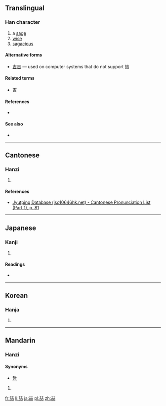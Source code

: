 {{also|吉}}
==Translingual==

===Han character===
{{Han char|rn=30|rad=口|as=09|sn=12|four=|canj=土口土口 (GRGR)|ids=⿰[[吉]]吉}}

# a [[sage]]
# [[wise]]
# [[sagacious]]

====Alternative forms====
* [[吉吉]] &mdash; used on computer systems that do not support 喆

====Related terms====
* [[吉]]

====References====
* {{Han ref|kx=0197.260|dkj=03908|dj=0419.040|hdz=10648.110|uh=5586|ud=21894}}

====See also====
* {{pedia|Naming laws in the People's Republic of China}}

----

==Cantonese==

===Hanzi===
{{yue-hanzi|jyut=[[zit3]]|y=jit3}}

# {{defn|lang=yue|sort=口09}}

====References====
*[http://www.iso10646hk.net/jp/document/download.jsp Jyutping Database (iso10646hk.net) - Cantonese Pronunciation List (Part 1), p. 81]

----

==Japanese==

===Kanji===
{{ja-kanji|grade=|rs=口09}}

# {{defn|lang=ja|sort=口09}}

====Readings====
* {{ja-readings|on=[[てつ]] (tetsu)|kun=}}

----

==Korean==

===Hanja===
{{ko-hanja|hangeul=철|rv=cheol|mr=ch'ŏl}}

# {{defn|lang=ko|sort=口09}}

----

==Mandarin==

===Hanzi===
{{cmn-hanzi|pin=[[zhé]] ([[zhe2]])|wg=che<sup>2</sup>}}

====Synonyms====
* [[哲]]

# {{defn|lang=cmn|sort=口09}}

[[fr:喆]]
[[li:喆]]
[[ja:喆]]
[[pl:喆]]
[[zh:喆]]